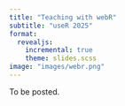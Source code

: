```yaml
---
title: "Teaching with webR"
subtitle: "useR 2025"
format: 
  revealjs:
    incremental: true 
    theme: slides.scss
image: "images/webr.png"
---
```


To be posted.
